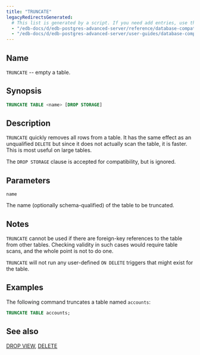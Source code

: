 ```yaml
---
title: "TRUNCATE"
legacyRedirectsGenerated:
  # This list is generated by a script. If you need add entries, use the `legacyRedirects` key.
  - "/edb-docs/d/edb-postgres-advanced-server/reference/database-compatibility-for-oracle-developers-reference-guide/9.6/Database_Compatibility_for_Oracle_Developers_Reference_Guide.1.092.html"
  - "/edb-docs/d/edb-postgres-advanced-server/user-guides/database-compatibility-for-oracle-developers-guide/9.5/Database_Compatibility_for_Oracle_Developers_Guide.1.118.html"
---
```


<div id="truncate" class="registered_link"></div>

## Name

`TRUNCATE` -- empty a table.

## Synopsis

```sql
TRUNCATE TABLE <name> [DROP STORAGE]
```

## Description

`TRUNCATE` quickly removes all rows from a table. It has the same effect as an unqualified `DELETE` but since it does not actually scan the table, it is faster. This is most useful on large tables.

The `DROP STORAGE` clause is accepted for compatibility, but is ignored.

## Parameters

`name`

 The name (optionally schema-qualified) of the table to be truncated.

## Notes

`TRUNCATE` cannot be used if there are foreign-key references to the table from other tables. Checking validity in such cases would require table scans, and the whole point is not to do one.

`TRUNCATE` will not run any user-defined `ON DELETE` triggers that might exist for the table.

## Examples

The following command truncates a table named `accounts`:

```sql
TRUNCATE TABLE accounts;
```

## See also

[DROP VIEW](62_drop_view/#drop_view), [DELETE](44_delete/#delete)
